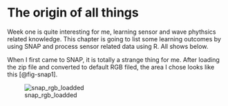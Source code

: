# The origin of all things {#sec-week01}

Week one is quite interesting for me, learning sensor and wave phythsics related knowledge. This chapter is going to list some learning outcomes by using SNAP and process sensor related data using R. All shows below.

When I first came to SNAP, it is totally a strange thing for me. After loading the zip file and converted to default RGB filed, the area I chose looks like this [@fig-snap1].

![snap_rgb_loadded](./asset/screenshot/week001/snap_1.png){#fig-snap1}

